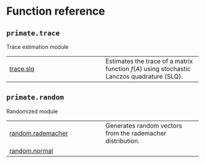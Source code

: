 # Function reference

## `primate.trace`

Trace estimation module

| | |
| --- | --- |
| [trace.slq](trace.slq.qmd#primate.trace.slq) | Estimates the trace of a matrix function $f(A)$ using stochastic Lanczos quadrature (SLQ).  |

## `primate.random`

Randomized module

| | |
| --- | --- |
| [random.rademacher](random.rademacher.qmd#primate.random.rademacher) | Generates random vectors from the rademacher distribution.  |
| [random.normal](random.normal.qmd#primate.random.normal) |  |